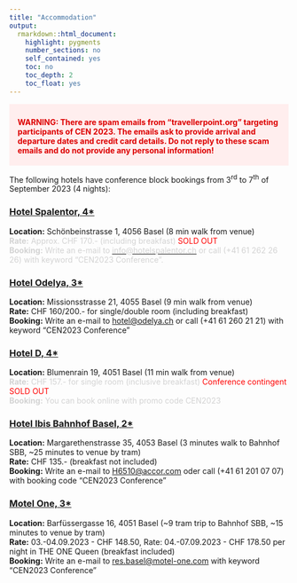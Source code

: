 ```yaml
---
title: "Accommodation"
output: 
  rmarkdown::html_document:
    highlight: pygments
    number_sections: no
    self_contained: yes
    toc: no
    toc_depth: 2
    toc_float: yes
---
```


::: {#hello .greeting .message style="color: #DD0000; background-color: #FFEEEE; margin-top: 10px; padding-top: 10px; padding-left: 15px; padding-right: 15px; padding-bottom: 5px; margin-bottom: 10px; font-weight:bold;"}
WARNING: There are spam emails from "travellerpoint.org" targeting participants of CEN 2023. The emails ask to provide arrival and departure dates and credit card details. Do not reply to these scam emails and do not provide any personal information!
:::


The following hotels have conference block bookings from 3<sup>rd</sup> to 7<sup>th</sup> of September 2023 (4 nights):

### [Hotel Spalentor, 4*](https://www.hotelspalentor.ch)
**Location:** Schönbeinstrasse 1, 4056 Basel (8 min walk from venue)  
<span style="color:lightgray">**Rate:** Approx. CHF 170.- (including breakfast)</span> <span style="color:red">SOLD OUT</span>  
<span style="color:lightgray">**Booking:** Write an e-mail to [<span style="color:lightgray">info@hotelspalentor.ch</span>](mailto:info@hotelspalentor.ch) or call (+41 61 262 26 26) with keyword "CEN2023 Conference".</span>  


### [Hotel Odelya, 3*](https://www.odelya.ch)
**Location:** Missionsstrasse 21, 4055 Basel (9 min walk from venue)  
**Rate:** CHF 160/200.- for single/double room (including breakfast)  
**Booking:** Write an e-mail to [hotel@odelya.ch](mailto:hotel@odelya.ch) or call (+41 61 260 21 21) with keyword "CEN2023 Conference"  

### [Hotel D, 4*](https://www.hoteld-basel.ch/) 
**Location:** Blumenrain 19, 4051 Basel (11 min walk from venue)  
<span style="color:lightgray">**Rate:** CHF 157.- for single room (inclusive breakfast)</span> <span style="color:red">Conference contingent SOLD OUT</span>  
<span style="color:lightgray">**Booking:** You can book online with promo code CEN2023</span>  

### [Hotel Ibis Bahnhof Basel, 2*](https://all.accor.com/hotel/6510/index.en.shtml)
**Location:** Margarethenstrasse 35, 4053 Basel (3 minutes walk to Bahnhof SBB, ~25 minutes to venue by tram)  
**Rate:** CHF 135.- (breakfast not included)  
**Booking:** Write an e-mail to [H6510@accor.com](mailto:H6510@accor.com) oder call (+41 61 201 07 07) with booking code "CEN2023 Conference"  

### [Motel One, 3*](https://www.motel-one.com/en/hotels/basel/hotel-basel/)
**Location:** Barfüssergasse 16, 4051 Basel (~9 tram trip to Bahnhof SBB, ~15 minutes to venue by tram)  
**Rate:** 03.-04.09.2023 - CHF 148.50, Rate: 04.-07.09.2023 - CHF 178.50 per night in THE ONE Queen (breakfast included)  
**Booking:** Write an e-mail to [res.basel@motel-one.com](mailto:res.basel@motel-one.com) with keyword "CEN2023 Conference"  
